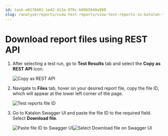```yaml
---
id: task-e0178401-1e42-413a-978c-b8965949a999
slug: /analyze/reports/view-test-reports/view-test-reports-in-katalon-testops/view-test-run-results/view-test-results-and-execution-logs-in-katalon-testops/download-report-files-using-rest-api
---
```


# Download report files using REST API

1.  After selecting a test run, go to **Test Results** tab and select the **Copy as REST API** icon.

    <img src="/doc_images/Documents/Analyze/Reports/View_Test_Reports/View_reports_in_TestOps/View_test_run_results/View_test_run_results_and_execution_logs/Download_test_report_file/Image/TO-Test_Results-copy_as_REST_API.jpeg" alt="Copy as REST API" />

2.  Navigate to **Files** tab, hover on your desired report file, copy the file ID, which will appear at the lower left corner of the page.

    <img src="/doc_images/Documents/Analyze/Reports/View_Test_Reports/View_reports_in_TestOps/View_test_run_results/View_test_run_results_and_execution_logs/Download_test_report_file/Image/TO-Test_Runs-Files_ID.jpeg" alt="Test reports file ID" />

3.  Go to Katalon Swagger UI and paste the file ID to the required field. Select **Download file**.

    <img src="/doc_images/Documents/Analyze/Reports/View_Test_Reports/View_reports_in_TestOps/View_test_run_results/View_test_run_results_and_execution_logs/Download_test_report_file/Image/Swagger_UI-_paste_file_ID.jpeg" alt="Paste file ID to Swagger UI" /><img src="/doc_images/Documents/Analyze/Reports/View_Test_Reports/View_reports_in_TestOps/View_test_run_results/View_test_run_results_and_execution_logs/Download_test_report_file/Image/Swagger_UI_-_download_file.jpeg" alt="Select Download file on Swagger UI" />